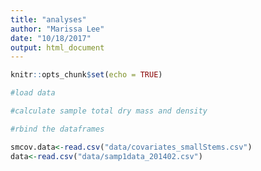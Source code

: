 ```yaml
---
title: "analyses"
author: "Marissa Lee"
date: "10/18/2017"
output: html_document
---
```


```r
knitr::opts_chunk$set(echo = TRUE)

#load data

#calculate sample total dry mass and density

#rbind the dataframes

smcov.data<-read.csv("data/covariates_smallStems.csv")
data<-read.csv("data/samp1data_201402.csv")






```

